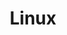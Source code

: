 ---
title: Linux
description: Details on what a digital garden is, and how I intend to use this site.
slug: patterns/linux
---